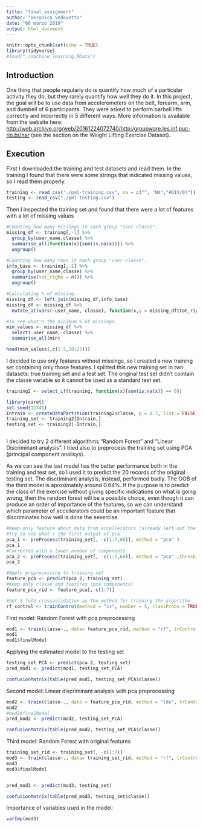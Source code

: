 ---
title: "final_assignment"
author: "Veronica Vedovetto"
date: "06 marzo 2019"
output: html_document
---

```{r setup, include=FALSE}
knitr::opts_chunk$set(echo = TRUE)
library(tidyverse)
#load("./machine_learning.RData")
```

## Introduction

One thing that people regularly do is quantify how much of a particular activity they do, but they rarely quantify how well they do it.
In this project, the goal will be to use data from accelerometers on the belt, forearm, arm, and dumbell of 6 participants.
They were asked to perform barbell lifts correctly and incorrectly in 5 different ways. More information is available from the website here: <http://web.archive.org/web/20161224072740/http:/groupware.les.inf.puc-rio.br/har> (see the section on the Weight Lifting Exercise Dataset).


## Execution
First I downloaded the training and test datasets and read them.
In the training I found that there were some strings that indicated missing values, so I read them properly.
```{r warning=FALSE, message = FALSE}

training <- read_csv("./pml-training.csv", na = c("", "NA","#DIV/0!"))
testing <- read_csv("./pml-testing.csv")

```

Then I inspected the training set and found that there were a lot of features with a lot of missing values

```{r warning=FALSE, message = FALSE}
#Counting how many missings in each group "user-classe".
missing_df <- training[,-1] %>% 
  group_by(user_name,classe) %>% 
  summarise_all(function(x){sum(is.na(x))}) %>% 
  ungroup()

#Counting how many rows in each group "user-classe".
info_base <- training[,-1] %>% 
  group_by(user_name,classe) %>% 
  summarise(tot_righe = n()) %>% 
  ungroup() 

#Calculating % of missing.
missing_df <- left_join(missing_df,info_base)
missing_df <- missing_df %>% 
  mutate_at(vars(-user_name,-classe), function(x,y = missing_df$tot_righe){x/y})

#To see what's the minimum % of missings.
min_values <- missing_df %>% 
  select(-user_name,-classe) %>% 
  summarise_all(min)

head(min_values[,c(1:5,20:22)])

```

I decided to use only features without missings, so I created a new training set containing only those features.
I splitted this new training set in two datasets: true training set and a test set.
The original test set didn't cointain the classe variable so it cannot be used as a standard test set.

```{r warning=FALSE, message = FALSE}

training2 <- select_if(training, function(x){sum(is.na(x)) == 0})

library(caret)
set.seed(12345)
Intrain <- createDataPartition(training2$classe, p = 0.7, list = FALSE) 
training_set <- training2[Intrain,]
testing_set <- training2[-Intrain,]



```

I decided to try 2 different algorithms "Random Forest" and "Linear Discriminant analysis". I tried also to preprocess the training set using PCA (principal component analisys).

As we can see the last model has the better performance both in the training and test set, so I used it to predict the 20 records of the original testing set. The discriminant analysis, instead, performed badly.
The OOB of the third model is aproximately around 0.64%.
If the purpose is to predict the class of the exercise without giving specific indications on what is going wrong, then the random forest will be a possible choice, even though it can produce an order of importance of the features, so we can understand which parameter of accellerators could be an important feature that discriminates how well is done the eexercise.

```{r }
#Keep only feature about data from accellerators (already left out the ones with too many missing values)
#Try to see what's the first output of pca 
pca_1 <- preProcess(training_set[, -c(1:7,60)], method = "pca" )
pca_1
#Corrected with a lower number of components
pca_2 <- preProcess(training_set[, -c(1:7,60)], method = "pca" ,thresh = 0.90)
pca_2

#Apply preprocessing to training set
feature_pca <- predict(pca_2, training_set)
#Keep only classe and features (pca components)
feature_pca_rid <- feature_pca[,-c(1:7)]

#Set 5-fold crossvalidation as the method for training the algorithm
rf_control <- trainControl(method = "cv", number = 5, classProbs = TRUE)
```

First model: Random Forest with pca preprocessing
```{r }
mod1 <- train(classe~., data= feature_pca_rid, method = "rf", trControl = rf_control)
mod1
mod1$finalModel
```

Applying the estimated model to the testing set
```{r}
testing_set_PCA <- predict(pca_2, testing_set)
pred_mod1 <- predict(mod1, testing_set_PCA)

confusionMatrix(table(pred_mod1, testing_set_PCA$classe))
```

Second model: Linear discriminant analysis with pca preprocessing
```{r}
mod2 <- train(classe~., data = feature_pca_rid, method = "lda", trControl = rf_control)
mod2
#mod2$finalModel
pred_mod2 <- predict(mod2, testing_set_PCA)

confusionMatrix(table(pred_mod2, testing_set_PCA$classe))
```

Third model: Random Forest with original features
```{r}
training_set_rid <- training_set[, -c(1:7)]
mod3 <- train(classe~., data= training_set_rid, method = "rf", trControl = rf_control)
mod3
mod3$finalModel


pred_mod3 <- predict(mod3, testing_set)

confusionMatrix(table(pred_mod3, testing_set$classe))
```
Importance of variables used in the model:
```{r}
varImp(mod3)

```

